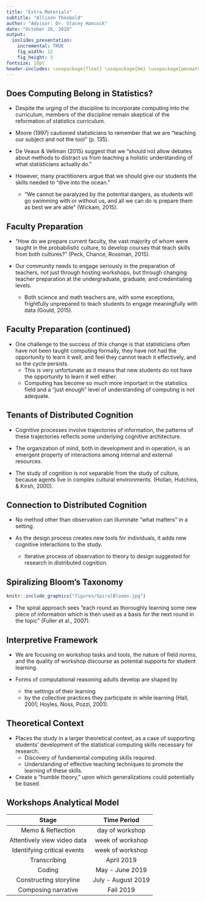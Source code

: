 ```yaml
---
title: "Extra Materials"
subtitle: "Allison Theobold"
author: "Advisor: Dr. Stacey Hancock"
date: "October 26, 2018"
output:
  ioslides_presentation:
    incremental: TRUE
    fig_width: 12
    fig_height: 3
fontsize: 10pt 
header-includes: \usepackage{float} \usepackage{bm} \usepackage{amsmath} \usepackage{amssymb} \usepackage{multicol}
---
```


## Does Computing Belong in Statistics?  

- Despite the urging of the discipline to incorporate computing into the curriculum, members of the discipline remain skeptical of the reformation of statistics curriculum.  

- Moore (1997) cautioned statisticians to remember that we are "teaching our subject and not the tool" (p. 135). 
- De Veaux & Vellman (2015) suggest that we "should not allow debates about methods to distract us from teaching a holistic understanding of what statisticians actually do."    

- However, many practitioners argue that we should give our students the skills needed to "dive into the ocean." 
    * "We cannot be paralyzed by the potential dangers, as students will go swimming with or without us, and all we can do is prepare them as best we are able" (Wickam, 2015).  

## Faculty Preparation 

- "How do we prepare current faculty, the vast majority of whom were taught in the probabilistic culture, to develop courses that teach skills from both cultures?" (Peck, Chance, Rossman, 2015). 

- Our community needs to engage seriously in the preparation of teachers, not just through hosting workshops, but through changing teacher preparation at the undergraduate, graduate, and credentialing levels. 
    * Both science and math teachers are, with some exceptions, frightfully unprepared to teach students to engage meaningfully with data (Gould, 2015).  

## Faculty Preparation (continued)  

- One challenge to the success of this change is that statisticians often have not been taught computing formally, they have not had the opportunity to learn it well, and feel they cannot teach it effectively, and so the cycle persists.  
    * This is very unfortunate as it means that new students do not have the opportunity to learn it well either. 
    * Computing has become so much more important in the statistics field and a "just enough" level of understanding of computing is not adequate.  


## Tenants of Distributed Cognition  

- Cognitive processes involve trajectories of information, the patterns of these trajectories reflects some underlying cognitive architecture. 

-  The organization of mind, both in development and in operation, is an emergent property of interactions among internal and external resources. 

- The study of cognition is not separable from the study of culture, because agents live in complex cultural environments. (Hollan, Hutchins, & Kirsh, 2000).    


## Connection to Distributed Cognition

- No method other than observation can illuminate "what matters" in a setting.

- As the design process creates new tools for individuals, it adds new cognitive interactions to the study.
    * Iterative process of observation to theory to design suggested for research in distributed cognition.


## Spiralizing Bloom's Taxonomy  

```r
knitr::include_graphics("figures/SpiralBlooms.jpg")
```

- The spiral approach sees "each round as thoroughly learning some new piece of information which is then used as a basis for the next round in the topic" (Fuller et al., 2007).  

## Interpretive Framework

-	We are focusing on workshop tasks and tools, the nature of field norms, and the quality of workshop discourse as potential supports for student learning.

- Forms of computational reasoning adults develop are shaped by
    * the settings of their learning
    * by the collective practices they participate in while learning (Hall, 2001; Hoyles, Noss, Pozzi, 2001).

## Theoretical Context

- Places the study in a larger theoretical context, as a case of supporting students' development of the statistical computing skills necessary for research.
    * Discovery of fundamental computing skills required.
    * Understanding of effective teaching techniques to promote the learning of these skills.

- Create a "humble theory," upon which generalizations could potentially be based.

## Workshops Analytical Model  

| Stage                               | Time Period           |  
|:----------------------------------: |:---------------------:|  
| Memo & Reflection                   | day of workshop       | 
| Attentively view video data         | week of workshop      |
| Identifying critical events         | week of workshop      | 
| Transcribing                        | April 2019            | 
| Coding                              | May - June 2019       |
| Constructing storyline              | July - August 2019    |  
| Composing narrative                 | Fall 2019             | 